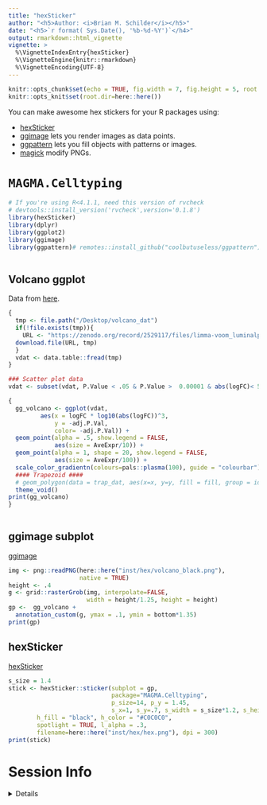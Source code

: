 ```yaml
---
title: "hexSticker"
author: "<h5>Author: <i>Brian M. Schilder</i></h5>" 
date: "<h5>`r format( Sys.Date(), '%b-%d-%Y')`</h4>"
output: rmarkdown::html_vignette
vignette: >
  %\VignetteIndexEntry{hexSticker}
  %\VignetteEngine{knitr::rmarkdown}
  %\VignetteEncoding{UTF-8}
---
```


```r
knitr::opts_chunk$set(echo = TRUE, fig.width = 7, fig.height = 5, root.dir=here::here())
knitr::opts_knit$set(root.dir=here::here())
```

You can make awesome hex stickers for your R packages using:

- [hexSticker](https://github.com/GuangchuangYu/hexSticker)  
- [ggimage](https://github.com/GuangchuangYu/ggimage) 
lets you render images as data points.  
- [ggpattern](https://coolbutuseless.github.io/package/ggpattern/)
lets you fill objects with patterns or images.
- [magick](https://cran.r-project.org/web/packages/magick/vignettes/intro.html) 
modify PNGs.



# `MAGMA.Celltyping`
 
```r
# If you're using R<4.1.1, need this version of rvcheck
# devtools::install_version('rvcheck',version='0.1.8') 
library(hexSticker)
library(dplyr)
library(ggplot2)
library(ggimage)
library(ggpattern)# remotes::install_github("coolbutuseless/ggpattern")
 
```

## Volcano ggplot

Data from [here](https://zenodo.org/record/2529117#.YZ2rYr3MKhk).

```r
{
  tmp <- file.path("/Desktop/volcano_dat")
  if(!file.exists(tmp)){
    URL <- "https://zenodo.org/record/2529117/files/limma-voom_luminalpregnant-luminallactate?download=1"   
  download.file(URL, tmp)
  } 
  vdat <- data.table::fread(tmp)
}

### Scatter plot data
vdat <- subset(vdat, P.Value < .05 & P.Value >  0.00001 & abs(logFC)< 5 ) 

{
  gg_volcano <- ggplot(vdat, 
         aes(x = logFC * log10(abs(logFC))^3, 
             y = -adj.P.Val,
             color= -adj.P.Val)) +
  geom_point(alpha = .5, show.legend = FALSE,
             aes(size = AveExpr/10)) + 
  geom_point(alpha = 1, shape = 20, show.legend = FALSE, 
             aes(size = AveExpr/100)) + 
  scale_color_gradientn(colours=pals::plasma(100), guide = "colourbar") +
  #### Trapezoid ####
  # geom_polygon(data = trap_dat, aes(x=x, y=y, fill = fill, group = id), inherit.aes = FALSE) 
  theme_void()
print(gg_volcano)
}
 
```


## ggimage subplot

[ggimage](https://yulab-smu.top/pkgdocs/ggimage.html)

```r
img <- png::readPNG(here::here("inst/hex/volcano_black.png"),
                    native = TRUE)
height <- .4
g <- grid::rasterGrob(img, interpolate=FALSE,
                      width = height/1.25, height = height)
gp <-  gg_volcano + 
  annotation_custom(g, ymax = .1, ymin = bottom*1.35) 
print(gp)
```


## hexSticker 

[hexSticker](https://github.com/GuangchuangYu/hexSticker)

```r
s_size = 1.4
stick <- hexSticker::sticker(subplot = gp, 
                             package="MAGMA.Celltyping", 
                             p_size=14, p_y = 1.45,
                             s_x=1, s_y=.7, s_width = s_size*1.2, s_height = s_size*.9,
        h_fill = "black", h_color = "#C0C0C0",
        spotlight = TRUE, l_alpha = .3,
        filename=here::here("inst/hex/hex.png"), dpi = 300)
print(stick)
```


# Session Info 

<details> 

```r
utils::sessionInfo()
```

</details>  

